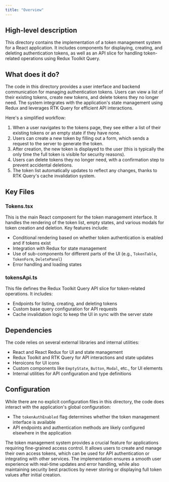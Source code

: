 ```yaml
---
title: "Overview"
---
```


## High-level description
This directory contains the implementation of a token management system for a React application. It includes components for displaying, creating, and deleting authentication tokens, as well as an API slice for handling token-related operations using Redux Toolkit Query.

## What does it do?
The code in this directory provides a user interface and backend communication for managing authentication tokens. Users can view a list of their existing tokens, create new tokens, and delete tokens they no longer need. The system integrates with the application's state management using Redux and leverages RTK Query for efficient API interactions.

Here's a simplified workflow:
1. When a user navigates to the tokens page, they see either a list of their existing tokens or an empty state if they have none.
2. Users can create a new token by filling out a form, which sends a request to the server to generate the token.
3. After creation, the new token is displayed to the user (this is typically the only time the full token is visible for security reasons).
4. Users can delete tokens they no longer need, with a confirmation step to prevent accidental deletions.
5. The token list automatically updates to reflect any changes, thanks to RTK Query's cache invalidation system.

## Key Files

### Tokens.tsx
This is the main React component for the token management interface. It handles the rendering of the token list, empty states, and various modals for token creation and deletion. Key features include:

- Conditional rendering based on whether token authentication is enabled and if tokens exist
- Integration with Redux for state management
- Use of sub-components for different parts of the UI (e.g., `TokenTable`, `TokenForm`, `DeletePanel`)
- Error handling and loading states

### tokensApi.ts
This file defines the Redux Toolkit Query API slice for token-related operations. It includes:

- Endpoints for listing, creating, and deleting tokens
- Custom base query configuration for API requests
- Cache invalidation logic to keep the UI in sync with the server state

## Dependencies
The code relies on several external libraries and internal utilities:

- React and React Redux for UI and state management
- Redux Toolkit and RTK Query for API interactions and state updates
- Heroicons for UI icons
- Custom components like `EmptyState`, `Button`, `Modal`, etc., for UI elements
- Internal utilities for API configuration and type definitions

## Configuration
While there are no explicit configuration files in this directory, the code does interact with the application's global configuration:

- The `tokenAuthEnabled` flag determines whether the token management interface is available
- API endpoints and authentication methods are likely configured elsewhere in the application

The token management system provides a crucial feature for applications requiring fine-grained access control. It allows users to create and manage their own access tokens, which can be used for API authentication or integrating with other services. The implementation ensures a smooth user experience with real-time updates and error handling, while also maintaining security best practices by never storing or displaying full token values after initial creation.